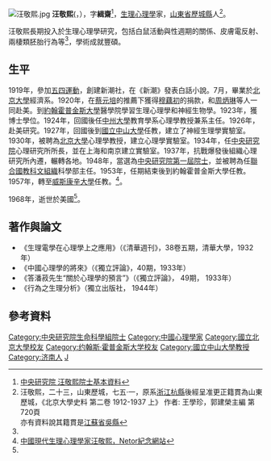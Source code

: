 [[File:汪敬熙.jpg|thumb]]
'''汪敬熙'''({{lang-en|'''Ging-Hsi Wang'''}}，{{bd|1893年|7月7日|1968年|6月30日|catIdx=W汪}}），字'''緝齋'''<ref name="中研院">[https://db1n.sinica.edu.tw/textdb/ioconas/02.php?func=22&_op=?ID:LD016 中央研究院 汪敬熙院士基本資料]</ref>，[[生理心理學|生理心理學]]家，[[山東省|山東省]][[歷城縣|歷城縣]]人<ref>汪敬熙，二十三，山東歷城，七五·一，原系[[浙江|浙江]][[杭縣|杭縣]]後經呈准更正籍貫為山東歷城，《北京大學史料 第二卷 1912-1937 上》 作者: 王學珍，郭建榮主編 第720頁<br />亦有資料說其籍貫是[[江蘇省|江蘇省]][[吳縣|吳縣]]</ref>。
    
汪敬熙長期投入於生理心理學研究，包括白鼠活動與性週期的關係、皮膚電反射、兩棲類胚胎行為等<ref name="Netor"/>，學術成就豐碩。

==生平==
1919年，參加[[五四運動|五四運動]]，創建新潮社，在《新潮》發表白話小說。7月，畢業於[[北京大學|北京大學]]經濟系。1920年，在[[蔡元培|蔡元培]]的推薦下獲得[[穆藕初|穆藕初]]的捐款，和[[周炳琳|周炳琳]]等人一同赴美。到[[約翰霍普金斯大學|約翰霍普金斯大學]]醫學院學習生理心理學和神經生物學。1923年，獲博士學位。1924年，回國後任[[中州大學_(民國)|中州大學]]教育學系心理學教授兼系主任。1926年，赴美研究。1927年，回國後到[[國立中山大學|國立中山大學]]任教，建立了神經生理學實驗室。1930年，被聘為[[北京大學|北京大學]]心理學教授，建立心理學實驗室。1934年，任[[中央研究院|中央研究院]]心理研究所所長，並在上海和南京建立實驗室。1937年，抗戰爆發後組織心理研究所內遷，輾轉各地。1948年，當選為[[中央研究院第一屆院士|中央研究院第一屆院士]]，並被聘為任[[聯合國教科文組織|聯合國教科文組織]]科學部主任。1953年，任期結束後到約翰霍普金斯大學任教。1957年，轉至[[威斯康辛大學|威斯康辛大學]]任教。<ref name="Netor">[http://www.netor.com/m/box200708/m77924.asp?BoardID=77924 中國現代生理心理學家汪敬熙，Netor紀念網站]</ref>。

1968年，逝世於美國<ref name="中研院"/>。

==著作與論文==
*《生理電學在心理學上之應用》（《清華週刊》，38卷五期，清華大學，1932年）
*《中國心理學的將來》（《獨立評論》，40期，1933年）
*《答潘菽先生“關於心理學的預言”》（《獨立評論》， 49期， 1933年）
*《行為之生理分析》（獨立出版社， 1944年）

==參考資料==
<div class="references-small">
<references />
</div>

{{中央研究院第一屆院士}}
{{DEFAULTSORT:W}}
[[Category:中央研究院生命科學組院士|Category:中央研究院生命科學組院士]]
[[Category:中國心理學家|Category:中國心理學家]]
[[Category:國立北京大學校友|Category:國立北京大學校友]]
[[Category:约翰斯·霍普金斯大学校友|Category:约翰斯·霍普金斯大学校友]]
[[Category:國立中山大學教授|Category:國立中山大學教授]]
[[Category:济南人|Category:济南人]]
[[Category:汪姓|J]]
